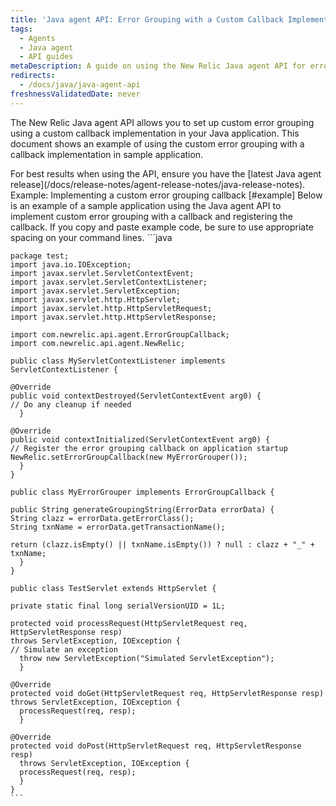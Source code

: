 ```yaml
---
title: 'Java agent API: Error Grouping with a Custom Callback Implementation'
tags:
  - Agents
  - Java agent
  - API guides
metaDescription: A guide on using the New Relic Java agent API for error grouping with a custom callback implementation.
redirects:
  - /docs/java/java-agent-api
freshnessValidatedDate: never
---
```

The New Relic Java agent API allows you to set up custom error grouping using a custom callback implementation in your Java application. This document shows an example of using the custom error grouping with a callback implementation in sample application.

<Callout variant="important">
  For best results when using the API, ensure you have the [latest Java agent release](/docs/release-notes/agent-release-notes/java-release-notes).
</Callout>
Example: Implementing a custom error grouping callback [#example]
Below is an example of a sample application using the Java agent API to implement custom error grouping with a callback and registering the callback.

<Callout variant="tip">
  If you copy and paste example code, be sure to use appropriate spacing on your command lines.
</Callout>

<CollapserGroup>
  <Collapser
    id="error-group-callback-example"
    title="Error grouping callback implementation example"
  >
    ```java

    package test;
    import java.io.IOException;
    import javax.servlet.ServletContextEvent;
    import javax.servlet.ServletContextListener;
    import javax.servlet.ServletException;
    import javax.servlet.http.HttpServlet;
    import javax.servlet.http.HttpServletRequest;
    import javax.servlet.http.HttpServletResponse;

    import com.newrelic.api.agent.ErrorGroupCallback;
    import com.newrelic.api.agent.NewRelic;

    public class MyServletContextListener implements ServletContextListener {

    @Override
    public void contextDestroyed(ServletContextEvent arg0) {
    // Do any cleanup if needed
      }

    @Override
    public void contextInitialized(ServletContextEvent arg0) {
    // Register the error grouping callback on application startup
    NewRelic.setErrorGroupCallback(new MyErrorGrouper());
      }
    }

    public class MyErrorGrouper implements ErrorGroupCallback {

    public String generateGroupingString(ErrorData errorData) {
    String clazz = errorData.getErrorClass();
    String txnName = errorData.getTransactionName();

    return (clazz.isEmpty() || txnName.isEmpty()) ? null : clazz + "_" + txnName;
      }
    }

    public class TestServlet extends HttpServlet {

    private static final long serialVersionUID = 1L;

    protected void processRequest(HttpServletRequest req, HttpServletResponse resp)
    throws ServletException, IOException {
    // Simulate an exception
      throw new ServletException("Simulated ServletException");
      }

    @Override
    protected void doGet(HttpServletRequest req, HttpServletResponse resp)
    throws ServletException, IOException {
      processRequest(req, resp);
      }

    @Override
    protected void doPost(HttpServletRequest req, HttpServletResponse resp)
      throws ServletException, IOException {
      processRequest(req, resp);
      }
    }
    ```
  </Collapser>
</CollapserGroup>
